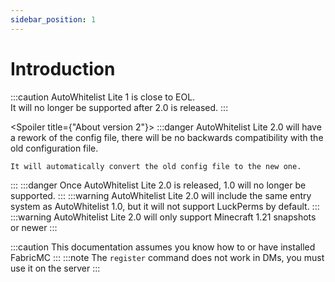 ```yaml
---
sidebar_position: 1
---
```



# Introduction

:::caution
  AutoWhitelist Lite 1 is close to EOL.<br/>
  It will no longer be supported after 2.0 is released.
:::

<Spoiler title={"About version 2"}>
  :::danger
    AutoWhitelist Lite 2.0 will have a rework of the config file,
    there will be no backwards compatibility with the old configuration file.

    It will automatically convert the old config file to the new one.
  :::
  :::danger
    Once AutoWhitelist Lite 2.0 is released, 1.0 will no longer be supported.
  :::
  :::warning
    AutoWhitelist Lite 2.0 will include the same entry system as AutoWhitelist 1.0,
    but it will not support LuckPerms by default.
  :::
  :::warning
    AutoWhitelist Lite 2.0 will only support Minecraft 1.21 snapshots or newer
  :::
</Spoiler>

:::caution
  This documentation assumes you know how to or have installed FabricMC
:::
:::note
  The `register` command does not work in DMs, you must use it on the server
:::